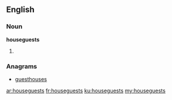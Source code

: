 ==English==

===Noun===
'''houseguests'''

# {{plural of|houseguest}}

===Anagrams===
* [[guesthouses#English|guesthouses]]

[[ar:houseguests]]
[[fr:houseguests]]
[[ku:houseguests]]
[[my:houseguests]]